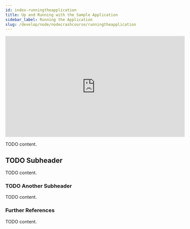 ```yaml
---
id: index-runningtheapplication
title: Up and Running with the Sample Application
sidebar_label: Running the Application
slug: /develop/node/nodecrashcourse/runningtheapplication
---
```



<div class="text--center">
<iframe width="560" height="315" src="https://www.youtube.com/embed/5XymCb7b7XE" frameborder="0" allow="accelerometer; autoplay; clipboard-write; encrypted-media; gyroscope; picture-in-picture" allowfullscreen></iframe>
</div>

TODO content.

## TODO Subheader

TODO content.

### TODO Another Subheader

TODO content.

### Further References

TODO content.
